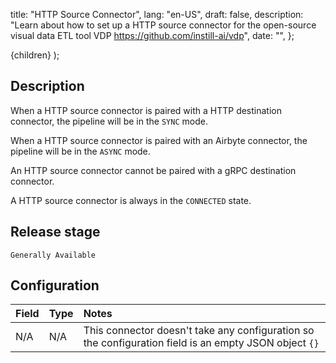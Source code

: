   title: "HTTP Source Connector",
  lang: "en-US",
  draft: false,
  description:
    "Learn about how to set up a HTTP source connector for the open-source visual data ETL tool VDP https://github.com/instill-ai/vdp",
  date: "",
};

  <DocsLayout meta={meta}>{children}</DocsLayout>
);

## Description

When a HTTP source connector is paired with a HTTP destination connector, the pipeline will be in the `SYNC` mode.

When a HTTP source connector is paired with an Airbyte connector, the pipeline will be in the `ASYNC` mode.

An HTTP source connector cannot be paired with a gRPC destination connector.

A HTTP source connector is always in the `CONNECTED` state.

## Release stage

`Generally Available`

## Configuration

| Field | Type | Notes                                                                                                 |
| :---- | :--- | :---------------------------------------------------------------------------------------------------- |
| N/A   | N/A  | This connector doesn't take any configuration so the configuration field is an empty JSON object `{}` |

